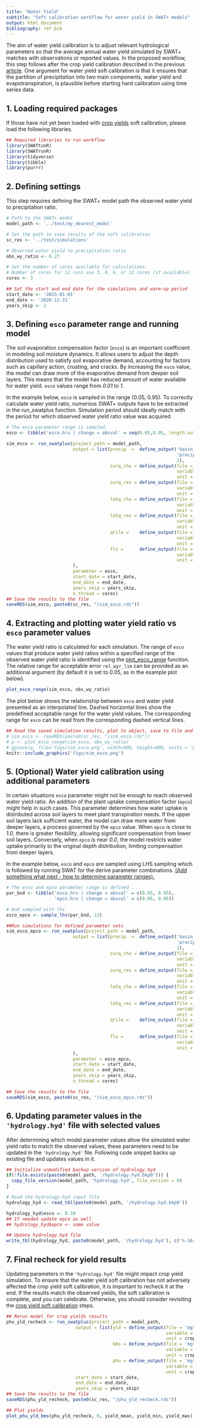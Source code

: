 ```yaml
---
title: "Water Yield"
subtitle: "Soft calibration workflow for water yield in SWAT+ models"
output: html_document
bibliography: ref.bib
---
```


The aim of water yield calibration is to adjust relevant hydrological parameters so that the average annual water yield simulated by SWAT+ matches with observations or reported values. In the proposed workflow, this step follows after the crop yield calibration described in the previous [article](../articles/sc-cy.html). One argument for water yield soft calibration is that it ensures that the partition of precipitation into two main components, water yield and evapotranspiration, is plausible before starting hard calibration using time series data.

## 1. Loading required packages {#scw_step1}

If those have not yet been loaded with [crop yields](../articles/sc-cy.html) soft calibration, please load the following libraries.

```r
## Required libraries to run workflow
library(SWATtunR)
library(SWATrunR)
library(tidyverse)
library(tibble)
library(purrr)
```

## 2. Defining settings {#scw_step2}

This step requires defining the SWAT+ model path the observed water yield to precipitation ratio.

```r
# Path to the SWAT+ model
model_path <- '../test/my_dearest_model'

# Set the path to save results of the soft calibration
sc_res <- '../test/simulations'

# Observed water yield to precipitation ratio
obs_wy_ratio <- 0.27

# Set the number of cores available for calculations.  
# Number of cores for 12 runs use 3, 4, 6, or 12 cores (if available)
cores <- 3

## Set the start and end date for the simulations and warm-up period
start_date <- '2015-01-01'
end_date <- '2020-12-31'
years_skip <- 2
```

## 3. Defining `esco` parameter range and running model {#scw_step3}

The soil evaporation compensation factor (`esco`) is an important coefficient in modeling soil moisture dynamics. It allows users to adjust the depth distribution used to satisfy soil evaporative demand, accounting for factors such as capillary action, crusting, and cracks. By increasing the `esco` value, the model can draw more of the evaporative demand from deeper soil layers. This means that the model has reduced amount of water available for water yield. `esco` values range from *0.01* to *1*.

In the example below, `esco` is sampled in the range (0.05, 0.95). To correctly calculate water yield ratio, numerous SWAT+ outputs have to be extracted in the run_swatplus function. Simulation period should ideally match with the period for which observed water yield ratio value was acquired.

```r
# The esco parameter range is sampled.
esco <- tibble('esco.hru | change = absval' = seq(0.05,0.95, length.out = max(cores, 4)))

sim_esco <- run_swatplus(project_path = model_path,
                         output = list(precip  =  define_output('basin_wb_day', 
                                                                'precip', 
                                                                1),
                                       surq_cha = define_output(file = 'basin_wb_day',
                                                                variable = 'surq_cha',
                                                                unit = 1),
                                       surq_res = define_output(file = 'basin_wb_day',
                                                                variable = 'surq_res',
                                                                unit = 1),
                                       latq_cha = define_output(file = 'basin_wb_day',
                                                                variable = 'latq_cha',
                                                                unit = 1),
                                       latq_res = define_output(file = 'basin_wb_day',
                                                                variable = 'latq_res',
                                                                unit = 1),
                                       qtile =    define_output(file = 'basin_wb_day',
                                                                variable = 'qtile',
                                                                unit = 1),
                                       flo =      define_output(file = 'basin_aqu_day',
                                                                variable = 'flo',
                                                                unit = 1)
                         ),
                         parameter = esco,
                         start_date = start_date,
                         end_date = end_date,
                         years_skip = years_skip,
                         n_thread = cores)
## Save the results to the file
saveRDS(sim_esco, paste0(sc_res, "/sim_esco.rds"))
```

## 4. Extracting and plotting water yield ratio vs `esco` parameter values {#scw_step4}

The water yield ratio is calculated for each simulation. The range of `esco` values that produce water yield ratios within a specified range of the observed water yield ratio is identified using the [plot_esco_range](../reference/plot_esco_range.html) function. The relative range for acceptable error `rel_wyr_lim` can be provided as an additional argument (by default it is set to 0.05, as in the example plot below).

```r
plot_esco_range(sim_esco, obs_wy_ratio)
```

The plot below shows the relationship between `esco` and water yield presented as an interpolated line. Dashed horizontal lines show the predefined acceptable range for the water yield values. The corresponding range for `esco` can be read from the corresponding dashed vertical lines.

```r
## Read the saved simulation results, plot to object, save to file and display figure
# sim_esco <- readRDS(paste0(sc_res, "/sim_esco.rds"))
# p <- plot_esco_range(sim_esco, obs_wy_ratio)
# ggsave(p, file='figs/sim_esco.png', width=800, height=600, units = 'px', dpi = 100)
knitr::include_graphics('figs/sim_esco.png')
```

## 5. (Optional) Water yield calibration using additional parameters {#scw_step5}

In certain situations `esco` parameter might not be enough to reach observed water yield ratio. An addition of the plant uptake compensation factor (`epco`) might help in such cases. This parameter determines how water uptake is distributed across soil layers to meet plant transpiration needs. If the upper soil layers lack sufficient water, the model can draw more water from deeper layers, a process governed by the `epco` value. When `epco` is close to *1.0*, there is greater flexibility, allowing significant compensation from lower soil layers. Conversely, when `epco` is near *0.0*, the model restricts water uptake primarily to the original depth distribution, limiting compensation from deeper layers.

In the example below, `esco` and `epco` are sampled using LHS sampling which is followed by running SWAT for the derive parameter combinations. [(Add something what next - how to determine parameter ranges).]{.underline}

```r
# The esco and epco parameter range is defined .
par_bnd <- tibble('esco.hru | change = absval' = c(0.05, 0.95),
                  'epco.hru | change = absval' = c(0.05, 0.95))

# And sampled with lhs 
esco_epco <- sample_lhs(par_bnd, 12) 

##Run simulations for defined parameter sets
sim_esco_epco <- run_swatplus(project_path = model_path,
                         output = list(precip  =  define_output('basin_wb_day', 
                                                                'precip', 
                                                                1),
                                       surq_cha = define_output(file = 'basin_wb_day',
                                                                variable = 'surq_cha',
                                                                unit = 1),
                                       surq_res = define_output(file = 'basin_wb_day',
                                                                variable = 'surq_res',
                                                                unit = 1),
                                       latq_cha = define_output(file = 'basin_wb_day',
                                                                variable = 'latq_cha',
                                                                unit = 1),
                                       latq_res = define_output(file = 'basin_wb_day',
                                                                variable = 'latq_res',
                                                                unit = 1),
                                       qtile =    define_output(file = 'basin_wb_day',
                                                                variable = 'qtile',
                                                                unit = 1),
                                       flo =      define_output(file = 'basin_aqu_day',
                                                                variable = 'flo',
                                                                unit = 1)
                         ),
                         parameter = esco_epco,
                         start_date = start_date,
                         end_date = end_date,
                         years_skip = years_skip,
                         n_thread = cores)

## Save the results to the file
saveRDS(sim_esco, paste0(sc_res, "/sim_esco_epco.rds"))
```

## 6. Updating parameter values in the `'hydrology.hyd'` file with selected values {#scw_step6}

After determining which model parameter values allow the simulated water yield ratio to match the observed values, these parameters need to be updated in the `'hydrology.hyd'` file. Following code snippet backs up existing file and updates values in it.

```r

## Initialize unmodified backup version of hydrology.hyd
if(!file.exists(paste0(model_path, '/hydrology.hyd.bkp0'))) {
  copy_file_version(model_path, 'hydrology.hyd', file_version = 0)
}

# Read the hydrology.hyd input file
hydrology_hyd <- read_tbl(paste0(model_path, '/hydrology.hyd.bkp0'))

hydrology_hyd$esco <- 0.39
## If needed update epco as well
## hydrology_hyd$epco <- some value

## Update hydrology.hyd file
write_tbl(hydrology_hyd, paste0(model_path, '/hydrology.hyd'), c('%-16s', rep('%12.5f', 14)))

```

## 7. Final recheck for yield results

Updating parameters in the `'hydrology.hyd'` file might impact crop yield simulation. To ensure that the water yield soft calibration has not adversely affected the crop yield soft calibration, it is important to recheck it at the end. If the results match the observed yields, the soft calibration is complete, and you can celebrate. Otherwise, you should consider revisiting the [crop yield soft calibration](../articles/sc-cy.html) steps.

```r
## Rerun model for crop yields results
phu_yld_recheck <- run_swatplus(project_path = model_path,
                          output = list(yld = define_output(file = 'mgtout',
                                                            variable = 'yld',
                                                            unit = crops),
                                        bms = define_output(file = 'mgtout',
                                                            variable = 'bioms',
                                                            unit = crops),
                                        phu = define_output(file = 'mgtout',
                                                            variable = 'phu',
                                                            unit = crops)),
                          start_date = start_date,
                          end_date = end_date,
                          years_skip = years_skip)
## Save the results to the file
saveRDS(phu_yld_recheck, paste0(sc_res, "/phu_yld_recheck.rds"))

## Plot yields 
plot_phu_yld_bms(phu_yld_recheck, 0, yield_mean, yield_min, yield_max)
```
